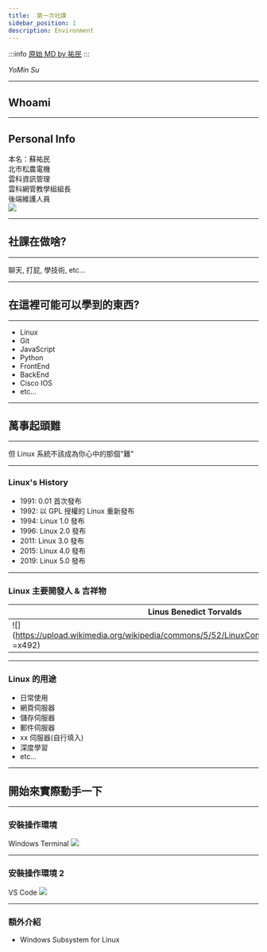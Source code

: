 ---
title:  第一次社課
sidebar_position: 1
description: Environment
---

:::info
[原始 MD by 祐民](https://hackmd.io/@ji03mmy18/SkWW9ttLw?type=slide#/)
:::

_YoMin Su_

---

## Whoami

---

## Personal Info

本名：蘇祐民  
北市松農電機  
雲科資訊管理  
雲科網管教學組組長  
後端維護人員  
![](https://i.imgur.com/JCczl3p.jpg)  

---

## 社課在做啥?

---

聊天, 打屁, 學技術, etc...

---

## 在這裡可能可以學到的東西?

---

- Linux
- Git
- JavaScript
- Python
- FrontEnd
- BackEnd
- Cisco IOS
- etc...

---

## 萬事起頭難

---

但 Linux 系統不該成為你心中的那個"難"

---

### Linux's History

- 1991: 0.01 首次發布
- 1992: 以 GPL 授權的 Linux 重新發布
- 1994: Linux 1.0 發布
- 1996: Linux 2.0 發布
- 2011: Linux 3.0 發布
- 2015: Linux 4.0 發布
- 2019: Linux 5.0 發布

---

### Linux 主要開發人 & 吉祥物

| Linus Benedict Torvalds                                                                              | Tux                                                                       |
| ---------------------------------------------------------------------------------------------------- | ------------------------------------------------------------------------- |
| ![](https://upload.wikimedia.org/wikipedia/commons/5/52/LinuxCon_Europe_Linus_Torvalds_03.jpg =x492) | ![](https://upload.wikimedia.org/wikipedia/commons/b/b0/NewTux.svg =x492) |

---

### Linux 的用途

- 日常使用
- 網頁伺服器
- 儲存伺服器
- 郵件伺服器
- xx 伺服器(自行填入)
- 深度學習
- etc...

---

## 開始來實際動手一下

---

### 安裝操作環境

Windows Terminal
![](https://i.imgur.com/QzHZ700.png)

---

### 安裝操作環境 2

VS Code
![](https://i.imgur.com/UX7GspD.png)

---

### 額外介紹

- Windows Subsystem for Linux

